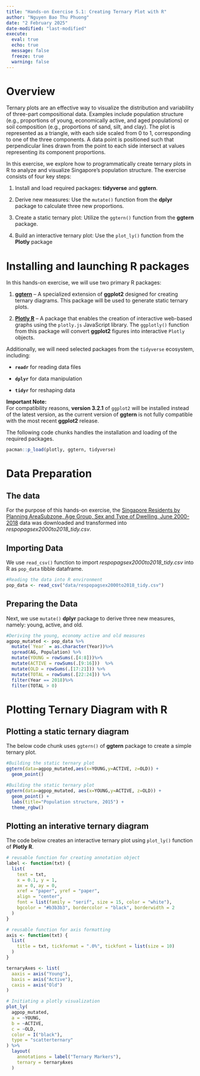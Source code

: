 ```yaml
---
title: "Hands-on Exercise 5.1: Creating Ternary Plot with R"
author: "Nguyen Bao Thu Phuong"
date: "2 February 2025" 
date-modified: "last-modified"
execute:
  eval: true
  echo: true
  message: false
  freeze: true
  warning: false
---
```


# Overview

Ternary plots are an effective way to visualize the distribution and variability of three-part compositional data. Examples include population structure (e.g., proportions of young, economically active, and aged populations) or soil composition (e.g., proportions of sand, silt, and clay). The plot is represented as a triangle, with each side scaled from 0 to 1, corresponding to one of the three components. A data point is positioned such that perpendicular lines drawn from the point to each side intersect at values representing its component proportions.

In this exercise, we explore how to programmatically create ternary plots in R to analyze and visualize Singapore’s population structure. The exercise consists of four key steps:

1.  Install and load required packages: **tidyverse** and **ggtern**.

2.  Derive new measures: Use the `mutate()` function from the **dplyr** package to calculate three new proportions.

3.  Create a static ternary plot: Utilize the `ggtern()` function from the **ggtern** package.

4.  Build an interactive ternary plot: Use the `plot_ly()` function from the **Plotly** package

# Installing and launching R packages

In this hands-on exercise, we will use two primary R packages:

1.  [**ggtern**](http://www.ggtern.com/) – A specialized extension of **ggplot2** designed for creating ternary diagrams. This package will be used to generate static ternary plots.

2.  [**Plotly R**](https://plot.ly/r/) – A package that enables the creation of interactive web-based graphs using the `plotly.js` JavaScript library. The `ggplotly()` function from this package will convert **ggplot2** figures into interactive `Plotly` objects.

Additionally, we will need selected packages from the `tidyverse` ecosystem, including:

-   **`readr`** for reading data files

-   **`dplyr`** for data manipulation

-   **`tidyr`** for reshaping data

**Important Note:**\
For compatibility reasons, **version 3.2.1** of `ggplot2` will be installed instead of the latest version, as the current version of **ggtern** is not fully compatible with the most recent **ggplot2** release.

The following code chunks handles the installation and loading of the required packages.

```r
pacman::p_load(plotly, ggtern, tidyverse)
```

# Data Preparation

## The data

For the purpose of this hands-on exercise, the [Singapore Residents by Planning AreaSubzone, Age Group, Sex and Type of Dwelling, June 2000-2018](#0) data was downloaded and transformed into *respopagsex2000to2018_tidy.csv*.

## Importing Data

We use `read_csv()` function to import *respopagsex2000to2018_tidy.csv* into R as `pop_data` tibble dataframe.

```r
#Reading the data into R environment
pop_data <- read_csv("data/respopagsex2000to2018_tidy.csv") 
```

## Preparing the Data

Next, we use `mutate()` **dplyr** package to derive three new measures, namely: young, active, and old.

```r
#Deriving the young, economy active and old measures
agpop_mutated <- pop_data %>%
  mutate(`Year` = as.character(Year))%>%
  spread(AG, Population) %>%
  mutate(YOUNG = rowSums(.[4:8]))%>%
  mutate(ACTIVE = rowSums(.[9:16]))  %>%
  mutate(OLD = rowSums(.[17:21])) %>%
  mutate(TOTAL = rowSums(.[22:24])) %>%
  filter(Year == 2018)%>%
  filter(TOTAL > 0)
```

# Plotting Ternary Diagram with R

## Plotting a static ternary diagram

The below code chunk uses `ggtern()` of **ggtern** package to create a simple ternary plot.

```r
#Building the static ternary plot
ggtern(data=agpop_mutated,aes(x=YOUNG,y=ACTIVE, z=OLD)) +
  geom_point()
```

```r
#Building the static ternary plot
ggtern(data=agpop_mutated, aes(x=YOUNG,y=ACTIVE, z=OLD)) +
  geom_point() +
  labs(title="Population structure, 2015") +
  theme_rgbw()
```

## Plotting an interative ternary diagram

The code below creates an interactive ternary plot using `plot_ly()` function of **Plotly R**.

```r
# reusable function for creating annotation object
label <- function(txt) {
  list(
    text = txt, 
    x = 0.1, y = 1,
    ax = 0, ay = 0,
    xref = "paper", yref = "paper", 
    align = "center",
    font = list(family = "serif", size = 15, color = "white"),
    bgcolor = "#b3b3b3", bordercolor = "black", borderwidth = 2
  )
}

# reusable function for axis formatting
axis <- function(txt) {
  list(
    title = txt, tickformat = ".0%", tickfont = list(size = 10)
  )
}

ternaryAxes <- list(
  aaxis = axis("Young"), 
  baxis = axis("Active"), 
  caxis = axis("Old")
)

# Initiating a plotly visualization 
plot_ly(
  agpop_mutated, 
  a = ~YOUNG, 
  b = ~ACTIVE, 
  c = ~OLD, 
  color = I("black"), 
  type = "scatterternary"
) %>%
  layout(
    annotations = label("Ternary Markers"), 
    ternary = ternaryAxes
  )
```
